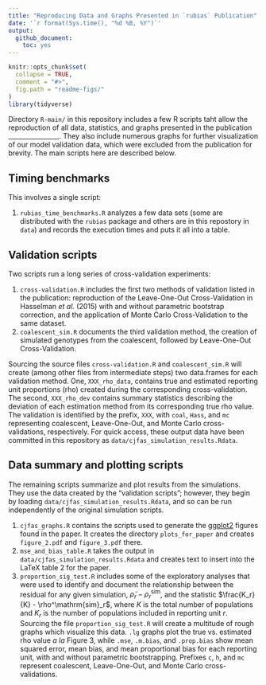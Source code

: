 ```yaml
---
title: "Reproducing Data and Graphs Presented in `rubias` Publication"
date: '`r format(Sys.time(), "%d %B, %Y")`'
output:
  github_document:
    toc: yes
---
```


<!-- README.md is generated from README.Rmd. Please edit that file -->


```r
knitr::opts_chunk$set(
  collapse = TRUE,
  comment = "#>",
  fig.path = "readme-figs/"
)
library(tidyverse)
```


Directory `R-main/` in this repository includes a few R scripts taht  allow the reproduction of all data, 
statistics, and graphs presented in the publication ________________. They also include 
numerous graphs for further visualization of our model validation data, which were excluded
from the publication for brevity.  The main scripts here are described below.

## Timing benchmarks

This involves a single script:

1. `rubias_time_benchmarks.R` analyzes a few data sets (some are distributed with the `rubias` package
and others are in this repostory in `data`) and records the execution times
and puts it all into a table.

## Validation scripts

Two scripts run a long series of cross-validation experiments:

1.  `cross-validation.R` includes the first two methods of validation listed in the 
publication: reproduction of the Leave-One-Out Cross-Validation in Hasselman *et al.* (2015)
with and without parametric bootstrap correction, and the application of Monte Carlo
Cross-Validation to the same dataset. 
1.  `coalescent_sim.R` documents the third validation 
method, the creation of simulated genotypes from the coalescent, followed by Leave-One-Out
Cross-Validation.

Sourcing the source files `cross-validation.R` and `coalescent_sim.R` 
will create (among other files from intermediate steps)
two data.frames for each validation method. One, `XXX_rho_data`, contains true and 
estimated reporting unit proportions (rho) created during the corresponding 
cross-validation. The second, `XXX_rho_dev` contains summary statistics describing the 
deviation of each estimation method from its corresponding true rho value. 
The validation is identified by the prefix, `XXX`, with `coal`, `Hass`, and `mc` 
representing coalescent, Leave-One-Out, and Monte Carlo cross-validations, respectively.
For quick access, these output data have been committed in this repository
as `data/cjfas_simulation_results.Rdata`.


## Data summary and plotting scripts
The remaining scripts summarize and plot results from the simulations.
They use the data created by the "validation scripts"; however, they begin by
loading `data/cjfas_simulation_results.Rdata`, and so can be run
independently of the original simulation scripts.

1.  `cjfas_graphs.R` contains the 
scripts used to generate the [ggplot2](http://ggplot2.tidyverse.org/) figures found in
the paper.  It creates the directory `plots_for_paper` and creates `figure_2.pdf` and 
`figure_3.pdf` there.
1. `mse_and_bias_table.R` takes the output in `data/cjfas_simulation_results.Rdata`
and creates text to insert into the LaTeX table 2 for the paper.
1. `proportion_sig_test.R` includes some of the exploratory analyses that were used 
to identify and document the relationship between the residual for any 
given simulation, $\tilde{\rho}_r - \rho^\mathrm{sim}_r$, and the statistic
$\frac{K_r}{K} -  \rho^\mathrm{sim}_r$, where $K$ is the total number of populations
and $K_r$ is the number of populations included in reporting unit $r$. 
Sourcing the file `proportion_sig_test.R` will create a multitude of
rough graphs which visualize this data. `.lg`
graphs plot the true vs. estimated rho value *a la* Figure 3, while `.mse`, 
`.m.bias`, and `.prop.bias` show mean squared error, mean bias, and mean proportional bias
for each reporting unit, with and without parametric bootstrapping. Prefixes `c`, `h`, 
and `mc` represent coalescent, Leave-One-Out, and Monte Carlo cross-validations.

